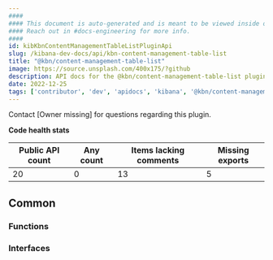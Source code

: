 ```yaml
---
####
#### This document is auto-generated and is meant to be viewed inside our experimental, new docs system.
#### Reach out in #docs-engineering for more info.
####
id: kibKbnContentManagementTableListPluginApi
slug: /kibana-dev-docs/api/kbn-content-management-table-list
title: "@kbn/content-management-table-list"
image: https://source.unsplash.com/400x175/?github
description: API docs for the @kbn/content-management-table-list plugin
date: 2022-12-25
tags: ['contributor', 'dev', 'apidocs', 'kibana', '@kbn/content-management-table-list']
---
```




Contact [Owner missing] for questions regarding this plugin.

**Code health stats**

| Public API count  | Any count | Items lacking comments | Missing exports |
|-------------------|-----------|------------------------|-----------------|
| 20 | 0 | 13 | 5 |

## Common

### Functions
<DocDefinitionList data={kbnContentManagementTableListObj.common.functions}/>

### Interfaces
<DocDefinitionList data={kbnContentManagementTableListObj.common.interfaces}/>

